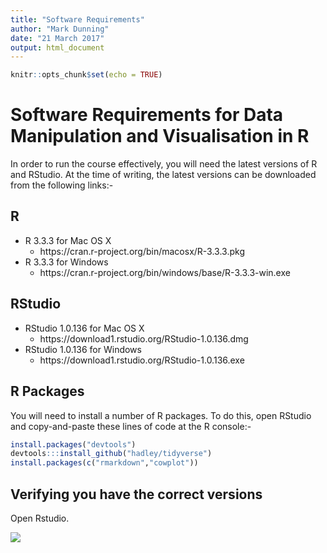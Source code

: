 ```yaml
---
title: "Software Requirements"
author: "Mark Dunning"
date: "21 March 2017"
output: html_document
---
```


```r
knitr::opts_chunk$set(echo = TRUE)
```

# Software Requirements for Data Manipulation and Visualisation in R

In order to run the course effectively, you will need the latest versions of R and RStudio. At the time of writing, the latest versions can be downloaded from the following links:-

## R

- R 3.3.3 for Mac OS X
    + https://cran.r-project.org/bin/macosx/R-3.3.3.pkg
- R 3.3.3 for Windows
    + https://cran.r-project.org/bin/windows/base/R-3.3.3-win.exe
    
## RStudio

- RStudio 1.0.136 for Mac OS X
    + https://download1.rstudio.org/RStudio-1.0.136.dmg
- RStudio 1.0.136 for Windows
    + https://download1.rstudio.org/RStudio-1.0.136.exe
    
## R Packages

You will need to install a number of R packages. To do this, open RStudio and copy-and-paste these lines of code at the R console:-

```r
install.packages("devtools") 
devtools:::install_github("hadley/tidyverse") 
install.packages(c("rmarkdown","cowplot"))
```

## Verifying you have the correct versions

Open Rstudio. 

![](images/rstudio-about.png)